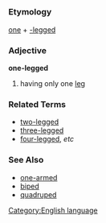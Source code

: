 =={{en}}==
[[Category:English language]]
===Etymology===
[[one]] + [[-legged]]
===Adjective===
'''one-legged'''

#having only one [[leg]]
===Related Terms===
*[[two-legged]]
*[[three-legged]]
*[[four-legged]], ''etc''
===See Also===
*[[one-armed]]
*[[biped]]
*[[quadruped]]